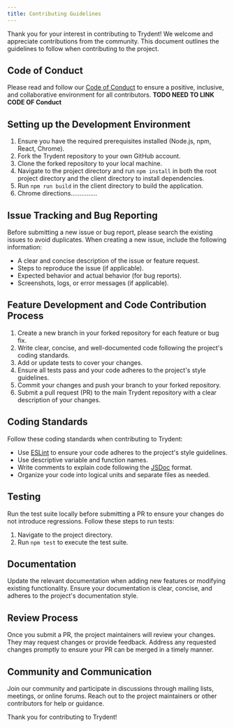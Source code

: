 ```yaml
---
title: Contributing Guidelines
---
```


Thank you for your interest in contributing to Trydent! We welcome and appreciate contributions from the community. This document outlines the guidelines to follow when contributing to the project.

## Code of Conduct
Please read and follow our [Code of Conduct](./CODE_OF_CONDUCT.md) to ensure a positive, inclusive, and collaborative environment for all contributors.
**TODO NEED TO LINK CODE OF Conduct**

## Setting up the Development Environment

1. Ensure you have the required prerequisites installed (Node.js, npm, React, Chrome).
2. Fork the Trydent repository to your own GitHub account.
3. Clone the forked repository to your local machine.
4. Navigate to the project directory and run `npm install` in both the root project directory and the client directory to install dependencies.
5. Run `npm run build` in the client directory to build the application.
6. Chrome directions...............

## Issue Tracking and Bug Reporting

Before submitting a new issue or bug report, please search the existing issues to avoid duplicates. When creating a new issue, include the following information:

- A clear and concise description of the issue or feature request.
- Steps to reproduce the issue (if applicable).
- Expected behavior and actual behavior (for bug reports).
- Screenshots, logs, or error messages (if applicable).

## Feature Development and Code Contribution Process 

1. Create a new branch in your forked repository for each feature or bug fix.
2. Write clear, concise, and well-documented code following the project's coding standards.
3. Add or update tests to cover your changes.
4. Ensure all tests pass and your code adheres to the project's style guidelines.
5. Commit your changes and push your branch to your forked repository.
6. Submit a pull request (PR) to the main Trydent repository with a clear description of your changes.

## Coding Standards

Follow these coding standards when contributing to Trydent:
- Use [ESLint](https://eslint.org/) to ensure your code adheres to the project's style guidelines.
- Use descriptive variable and function names.
- Write comments to explain code following the [JSDoc](https://jsdoc.app/) format.
- Organize your code into logical units and separate files as needed.

## Testing

Run the test suite locally before submitting a PR to ensure your changes do not introduce regressions. Follow these steps to run tests:

1. Navigate to the project directory.
2. Run `npm test` to execute the test suite.

## Documentation

Update the relevant documentation when adding new features or modifying existing functionality. Ensure your documentation is clear, concise, and adheres to the project's documentation style.

## Review Process

Once you submit a PR, the project maintainers will review your changes. They may request changes or provide feedback. Address any requested changes promptly to ensure your PR can be merged in a timely manner.

## Community and Communication

Join our community and participate in discussions through mailing lists, meetings, or online forums. Reach out to the project maintainers or other contributors for help or guidance.

Thank you for contributing to Trydent!